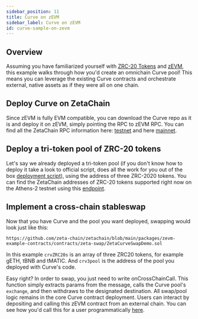 ```yaml
---
sidebar_position: 11
title: Curve on zEVM
sidebar_label: Curve on zEVM
id: curve-sample-on-zevm
---
```


## Overview

Assuming you have familiarized yourself with [ZRC-20
Tokens](/developers/concepts/zrc-20.mdx) and
[zEVM](/developers/concepts/zeta-evm.mdx), this example walks through how you'd
create an omnichain Curve pool! This means you can leverage the existing Curve
contracts and orchestrate external, native assets as if they were all on one
chain.

## Deploy Curve on ZetaChain

Since zEVM is fully EVM compatible, you can download the Curve repo as it is and
deploy it on zEVM, simply pointing the RPC to zEVM RPC. You can find all the
ZetaChain RPC information here: [testnet](/reference/testnet.mdx) and here
[mainnet](/reference/mainnet.mdx).

## Deploy a tri-token pool of ZRC-20 tokens

Let's say we already deployed a tri-token pool (if you don't know how to deploy
it take a look to official script, does all the work for you out of the box
[deployment
script](https://github.com/curvefi/curve-contract/blob/master/scripts/deploy.py)),
using the address of three ZRC-2020 tokens. You can find the ZetaChain addresses
of ZRC-20 tokens supported right now on the Athens-2 testnet using this
[endpoint](https://api.athens2.zetachain.com/#/Query/ZetachainZetacoreFungibleForeignCoinsAll).

## Implement a cross-chain stableswap

Now that you have Curve and the pool you want deployed, swapping would look just
like this:

```solidity reference
https://github.com/zeta-chain/zetachain/blob/main/packages/zevm-example-contracts/contracts/zeta-swap/ZetaCurveSwapDemo.sol
```

In this example `crvZRC20s` is an array of three ZRC20 tokens, for example gETH,
tBNB and tMATIC. And `crv3pool` is the address of the pool you deployed with
Curve's code.

Easy right? In order to swap, you just need to write onCrossChainCall. This
function simply extracts params from the message, calls the Curve pool's
`exchange`, and then withdraws to the designated destination. All swap/pool
logic remains in the core Curve contract deployment. Users can interact by
depositing and calling this zEVM contract from an external chain. You can see
how you'd call this for a user programmatically
[here](https://www.zetachain.com/docs/developers/omnichain-smart-contracts/zrc-20#how-to-deposit-and-call-zevm-contracts-from-a-smart-contract-chain).
